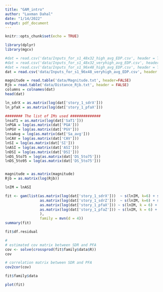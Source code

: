 ```yaml
---
title: "GAM_intro"
author: "Laxman Dahal"
date: "1/14/2022"
output: pdf_document
---
```


```r
knitr::opts_chunk$set(echo = TRUE)
```

```r
library(dplyr)
library(mgcv)
```

```r
#dat = read.csv('data/Inputs_for_s1_48x32_high_avg_EDP.csv', header = TRUE)
#dat = read.csv('data/Inputs_for_s1_48x32_veryhigh_avg_EDP.csv', header = TRUE)
#dat = read.csv('data/Inputs_for_s1_96x48_high_avg_EDP.csv', header = TRUE)
dat = read.csv('data/Inputs_for_s1_96x48_veryhigh_avg_EDP.csv', header = TRUE)

magnitude = read.table('data/Magnitude.txt', header=FALSE)
Rjb = read.table('data/Distance_Rjb.txt', header = FALSE)
columns = colnames(dat)
head(dat)
```


```r
ln_sdrX = as.matrix(log(dat['story_1_sdrX']))
ln_pfaX = as.matrix(log(dat['story_1_pfaX']))

######## The list of IMs used ##############
lnsaT1 = as.matrix(log(dat['SaT1']))
lnPGA = log(as.matrix(dat['PGA']))
lnPGV = log(as.matrix(dat['PGV']))
lnsaAvg = log(as.matrix(dat['Sa_avg']))
lnCAV = log(as.matrix(dat['CAV']))
lnSI = log(as.matrix(dat['SI']))
lnASI = log(as.matrix(dat['ASI']))
lnDSI = log(as.matrix(dat['DSI']))
lnDS_5to75 = log(as.matrix(dat['DS_5to75']))
lnDS_5to95 = log(as.matrix(dat['DS_5to75']))


magnitude = as.matrix(magnitude)
Rjb = as.matrix(log(Rjb))


```

```r
lnIM = lnASI

fit <- gam(list(as.matrix(log(dat['story_1_sdrX']))  ~ s(lnIM, k=6) + s(magnitude, k=6) + s(Rjb, k=6),
                as.matrix(log(dat['story_1_sdrZ']))  ~ s(lnIM, k=6) + s(magnitude, k=6) + s(Rjb, k=6),
                as.matrix(log(dat['story_1_pfaX'])) ~ s(lnIM, k = 6) + s(magnitude, k=6) + s(Rjb,k=6),
                as.matrix(log(dat['story_1_pfaZ'])) ~ s(lnIM, k = 6) + s(magnitude, k=6) + s(Rjb,k=6)
                ),
                family = mvn(d = 4))
summary(fit)
```


```r
fit$df.residual
```

```r
#
# estimated cov matrix between SDR and PFA
cov <- solve(crossprod(fit$family$data$R))
cov
```

```r
# correlation matrix between SDR and PFA
cov2cor(cov)
```





```r
fit$family$data
```


```r
plot(fit)
```









